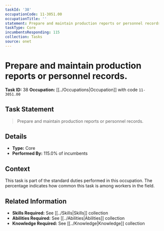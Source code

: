 ```yaml
---
taskId: '38'
occupationCode: 11-3051.00
occupationTitle: ''
statement: Prepare and maintain production reports or personnel records.
taskType: Core
incumbentsResponding: 115
collection: Tasks
source: onet
---
```

# Prepare and maintain production reports or personnel records.

**Task ID:** 38
**Occupation:** [[../Occupations|Occupation]] with code `11-3051.00`

## Task Statement

> Prepare and maintain production reports or personnel records.

## Details

- **Type:** Core
- **Performed By:** 115.0% of incumbents

## Context

This task is part of the standard duties performed in this occupation. The percentage indicates how common this task is among workers in the field.

## Related Information

- **Skills Required:** See [[../Skills|Skills]] collection
- **Abilities Required:** See [[../Abilities|Abilities]] collection
- **Knowledge Required:** See [[../Knowledge|Knowledge]] collection
